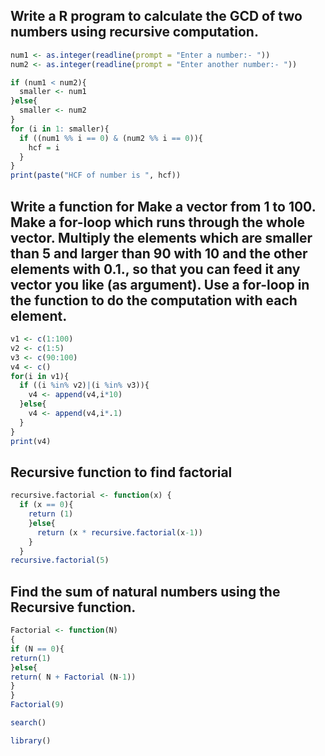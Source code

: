 ## Write a R program to calculate the GCD of two numbers using recursive computation.
```r
num1 <- as.integer(readline(prompt = "Enter a number:- "))
num2 <- as.integer(readline(prompt = "Enter another number:- "))

if (num1 < num2){
  smaller <- num1
}else{
  smaller <- num2
}
for (i in 1: smaller){
  if ((num1 %% i == 0) & (num2 %% i == 0)){
    hcf = i
  }
}
print(paste("HCF of number is ", hcf))
```

## Write a function for Make a vector from 1 to 100. Make a for-loop which runs through the whole vector. Multiply the elements which are smaller than 5 and larger than 90 with 10 and the other elements with 0.1., so that you can feed it any vector you like (as argument). Use a for-loop in the function to do the computation with each element.

```r
v1 <- c(1:100)
v2 <- c(1:5)
v3 <- c(90:100)
v4 <- c()
for(i in v1){
  if ((i %in% v2)|(i %in% v3)){
    v4 <- append(v4,i*10)
  }else{
    v4 <- append(v4,i*.1)
  }
}
print(v4)
```
## Recursive function to find factorial
```r
recursive.factorial <- function(x) {
  if (x == 0){
    return (1)
    }else{
      return (x * recursive.factorial(x-1))
    }
  }
recursive.factorial(5)
```
## Find the sum of natural numbers using the Recursive function.
```r
Factorial <- function(N)
{
if (N == 0){
return(1)
}else{
return( N + Factorial (N-1))
}
}
Factorial(9)
```
```r
search()
```
```r
library()
```













